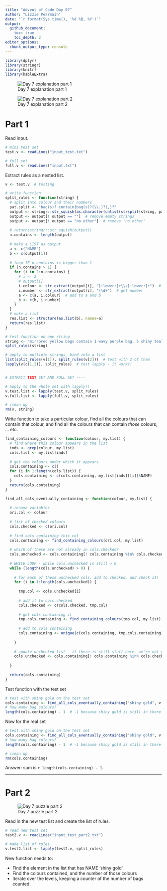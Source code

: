```yaml
---
title: "Advent of Code Day 07"
author: "Lizzie Pearmain"
date: "`r format(Sys.time(), '%d %B, %Y')`"
output:
  github_document:
    toc: true
    toc_depth: 2
editor_options: 
  chunk_output_type: console
---
```


```r
library(dplyr)
library(stringr)
library(knitr)
library(kableExtra)
```


![Day 7 explanation part 1](img/intro-01.png)

![Day 7 explanation part 2](img/intro-02.png)


# Part 1


Read input.

```r

# mini test set
test.v <- readLines("input_test.txt")

# full set
full.v <- readLines("input.txt")

```


Extract rules as a nested list.

```r

v <- test.v  # testing

# write function
split_rules <- function(string) {
  # split into colour and their numbers
  pat.split <- "bag(s)? contain|bag(s)?(\\.)?(,)?"
  output <- stringr::str_squish(as.character(unlist(strsplit(string, pat.split))))
  output <- output[! output == ""]  # remove empty strings
  output <- output[! output == "no other"]  # remove 'no other'
  
  # return(stringr::str_squish(output))
  n.contains <- length(output)
  
  # make a LIST as output
  a <- c("NAME")
  b <- c(output[1])
  
  # loop IF n.contains is bigger than 1
  if (n.contains > 1) {
    for (i in 2:n.contains) {
      # i <- 2
      # output[i]
      i.colour <- str_extract(output[i], "[:lower:]+\\s[:lower:]+")  # get colour
      i.number <- str_extract(output[i], "\\d+")  # get number
      a <- c(a, i.colour)  # add to a and b
      b <- c(b, i.number)
    }
  }
  # make a list
  res.list <- structure(as.list(b), names=a)
  return(res.list)
}

# test function on one string
string <- "mirrored yellow bags contain 1 wavy purple bag, 5 shiny teal bags, 5 shiny cyan bags, 1 shiny crimson bag."
split_rules(string)

# apply to multiple strings, bind into a list
list(split_rules(v[1]), split_rules(v[2]))  # test with 2 of them
lapply(v[c(1,2)], split_rules)  # test lapply - it works!


# EXTRACT TEST SET AND FULL SET ----

# apply to the whole set with lapply()
v.test.list <- lapply(test.v, split_rules)
v.full.list <- lapply(full.v, split_rules)

# clean up
rm(v, string)

```


Write function to take a particular colour, find all the colours that can contain that colour, and find all the colours that can contain _those_ colours, ... etc.

```r

find_containing_colours <- function(colour, my.list) {
  # find where this colour appears in the list
  inds <- grep(colour, my.list)
  cols.list <- my.list[inds]
  
  # get the colours under which it appears
  cols.containing <- c()
  for (i in 1:length(cols.list)) {
    cols.containing <- c(cols.containing, my.list[inds][[i]]$NAME)
  }
  return(cols.containing)
}

find_all_cols_eventually_containing <- function(colour, my.list) {
  
  # rename variables
  ori.col <- colour
  
  # list of checked colours
  cols.checked <- c(ori.col)
  
  # find cols containing this col
  cols.containing <- find_containing_colours(ori.col, my.list)
  
  # which of these are not already in cols.checked?
  cols.unchecked <- cols.containing[! cols.containing %in% cols.checked]
  
  # WHILE LOOP - while cols.unchecked is still > 0
  while (length(cols.unchecked) > 0) {
    
    # for each of these unchecked cols, add to checked, and check it!
    for (i in 1:length(cols.unchecked)) {
      
      tmp.col <- cols.unchecked[i]
      
      # add it to cols.checked
      cols.checked <- c(cols.checked, tmp.col)
      
      # get cols containing it
      tmp.cols.containing <- find_containing_colours(tmp.col, my.list)
      
      # add to cols containing
      cols.containing <- unique(c(cols.containing, tmp.cols.containing))
      
    }
    
    # update unchecked list - if there is still stuff here, we're not done.
    cols.unchecked <- cols.containing[! cols.containing %in% cols.checked]
    
  }
  
  return(cols.containing)
}

```

Test function with the test set

```r

# test with shiny gold on the test set
cols.containing <- find_all_cols_eventually_containing("shiny gold", v.test.list)
# how many bag colours?
length(cols.containing) - 1  # -1 because shiny gold is still in there

```


Now for the real set

```r

# test with shiny gold on the test set
cols.containing <- find_all_cols_eventually_containing("shiny gold", v.full.list)
# how many bag colours?
length(cols.containing) - 1  # -1 because shiny gold is still in there

# clean up
rm(cols.containing)

```


Answer: sum is `r length(cols.containing) - 1`.

***


# Part 2


![Day 7 puzzle part 2](img/part2-01.png)


Read in the new test list and create the list of rules.

```r

# read new test set
test2.v <- readLines("input_test_part2.txt")

# make list of rules
v.test2.list <- lapply(test2.v, split_rules)

```


New function needs to:

* Find the element in the list that has NAME 'shiny gold'
* Find the colours contained, and the number of those colours
* Iterate over the levels, keeping a counter of the number of bags counted.








